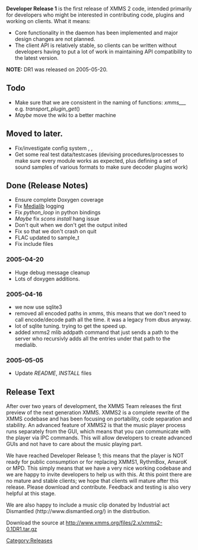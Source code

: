 {{Navbar}}

'''Developer Release 1''' is the first release of XMMS 2 code, intended primarily for developers who might be interested in contributing code, plugins and working on clients. What it means:

* Core functionality in the daemon has been implemented and major design changes are not planned.
* The client API is relatively stable, so clients can be written without developers having to put a lot of work in maintaining API compatibility to the latest version.

'''NOTE:''' DR1 was released on 2005-05-20.

== Todo ==
* Make sure that we are consistent in the naming of functions: ''xmms_<module>_<submodule>_<operation>'' e.g. ''transport_plugin_get''()
* ''Maybe'' move the wiki to a better machine

== Moved to later. ==
* Fix/investigate config system {{Bug|99}}, {{Bug|97}}, {{Bug|19}}
* Get some real test data/testcases (devising procedures/processes to make sure every module works as expected, plus defining a set of sound samples of various formats to make sure decoder plugins work)

== Done (Release Notes) ==
* Ensure complete Doxygen coverage
* Fix [[Component:Medialib | Medialib]] logging
* Fix ''python_loop'' in python bindings
* ''Maybe'' fix ''scons install'' hang issue
* Don't quit when we don't get the output inited {{Bug|157}}
* Fix so that we don't crash on quit {{Bug|158}}
* FLAC updated to sample_t
* Fix include files {{Bug|93}}


=== 2005-04-20 ===
* Huge debug message cleanup
* Lots of doxygen additions.

=== 2005-04-16 ===
* we now use sqlite3
* removed all encoded paths in xmms, this means that we don't need to call encode/decode path all the time. it was a legacy from dbus anyway.
* lot of sqlite tuning. trying to get the speed up.
* added xmms2 mlib addpath command that just sends a path to the server who recursivly adds all the entries under that path to the medialib.

=== 2005-05-05 ===
* Update ''README'', ''INSTALL'' files

== Release Text ==

After over two years of development, the XMMS Team releases the first preview of the next generation XMMS. XMMS2 is a complete rewrite of the XMMS codebase and has been focusing on portability, code separation and stability. An advanced feature of XMMS2 is that the music player process runs separately from the GUI, which means that you can communicate with the player via IPC commands. This will allow developers to create advanced GUIs and not have to care about the music playing part.

We have reached Developer Release 1; this means that the player is NOT ready for public consumption or for replacing XMMS1, RythmBox, AmaroK or MPD. This simply means that we have a very nice working codebase and we are happy to invite developers to help us with this. At this point there are no mature and stable clients; we hope that clients will mature after this release. Please download and contribute. Feedback and testing is also very helpful at this stage.

We are also happy to include a music clip donated by Industrial act Dismantled (http://www.dismantled.org/) in the distrbution.

Download the source at http://www.xmms.org/files/2.x/xmms2-0.1DR1.tar.gz

[[Category:Releases]]